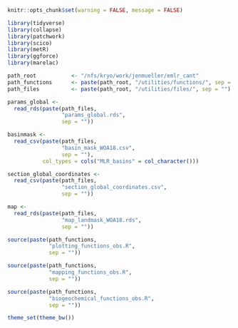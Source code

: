 
```r
knitr::opts_chunk$set(warning = FALSE, message = FALSE)
```

```r
library(tidyverse)
library(collapse)
library(patchwork)
library(scico)
library(metR)
library(ggforce)
library(marelac)
```

```r
path_root           <- "/nfs/kryo/work/jenmueller/emlr_cant"
path_functions      <- paste(path_root, "/utilities/functions/", sep = "")
path_files          <- paste(path_root, "/utilities/files/", sep = "")
```

```r
params_global <-
  read_rds(paste(path_files,
                 "params_global.rds",
                 sep = ""))
```

```r
basinmask <-
  read_csv(paste(path_files,
                 "basin_mask_WOA18.csv",
                 sep = ""),
           col_types = cols("MLR_basins" = col_character()))

```

```r
section_global_coordinates <-
  read_csv(paste(path_files,
                 "section_global_coordinates.csv",
                 sep = ""))
```

```r
map <-
  read_rds(paste(path_files,
                 "map_landmask_WOA18.rds",
                 sep = ""))
```

```r

source(paste(path_functions,
             "plotting_functions_obs.R",
             sep = ""))

source(paste(path_functions,
             "mapping_functions_obs.R",
             sep = ""))

source(paste(path_functions,
             "biogeochemical_functions_obs.R",
             sep = ""))

```

```r
theme_set(theme_bw())
```
